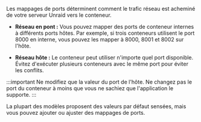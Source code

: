 Les mappages de ports déterminent comment le trafic réseau est acheminé de votre serveur Unraid vers le conteneur.

- **Réseau en pont :** Vous pouvez mapper des ports de conteneur internes à différents ports hôtes. Par exemple, si trois conteneurs utilisent le port 8000 en interne, vous pouvez les mapper à 8000, 8001 et 8002 sur l'hôte.

- **Réseau hôte :** Le conteneur peut utiliser n'importe quel port disponible. Évitez d'exécuter plusieurs conteneurs avec le même port pour éviter les conflits.

:::important
Ne modifiez que la valeur du port de l'hôte. Ne changez pas le port du conteneur à moins que vous ne sachiez que l'application le supporte.
:::

La plupart des modèles proposent des valeurs par défaut sensées, mais vous pouvez ajouter ou ajuster des mappages de ports.
